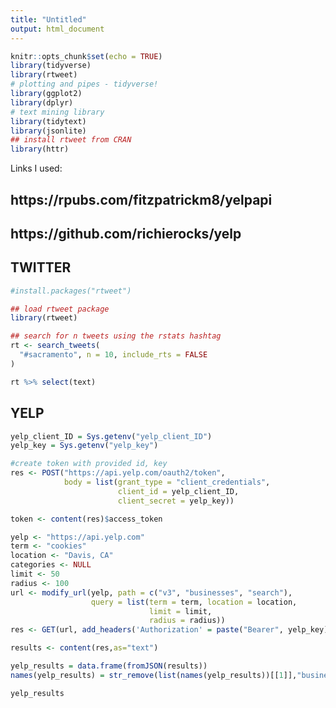 ```yaml
---
title: "Untitled"
output: html_document
---
```


```r
knitr::opts_chunk$set(echo = TRUE)
library(tidyverse)
library(rtweet)
# plotting and pipes - tidyverse!
library(ggplot2)
library(dplyr)
# text mining library
library(tidytext)
library(jsonlite)
## install rtweet from CRAN
library(httr)
```

Links I used:

## https://rpubs.com/fitzpatrickm8/yelpapi
## https://github.com/richierocks/yelp



## TWITTER
```r
#install.packages("rtweet")

## load rtweet package
library(rtweet)

## search for n tweets using the rstats hashtag
rt <- search_tweets(
  "#sacramento", n = 10, include_rts = FALSE
)

rt %>% select(text)
```

## YELP

```r


yelp_client_ID = Sys.getenv("yelp_client_ID")
yelp_key = Sys.getenv("yelp_key")

#create token with provided id, key
res <- POST("https://api.yelp.com/oauth2/token",
            body = list(grant_type = "client_credentials",
                        client_id = yelp_client_ID,
                        client_secret = yelp_key))

token <- content(res)$access_token

yelp <- "https://api.yelp.com"
term <- "cookies"
location <- "Davis, CA"
categories <- NULL
limit <- 50
radius <- 100
url <- modify_url(yelp, path = c("v3", "businesses", "search"),
                  query = list(term = term, location = location, 
                               limit = limit,
                               radius = radius))
res <- GET(url, add_headers('Authorization' = paste("Bearer", yelp_key)))

results <- content(res,as="text")
```

```r
yelp_results = data.frame(fromJSON(results))
names(yelp_results) = str_remove(list(names(yelp_results))[[1]],"businesses.")

yelp_results
```

